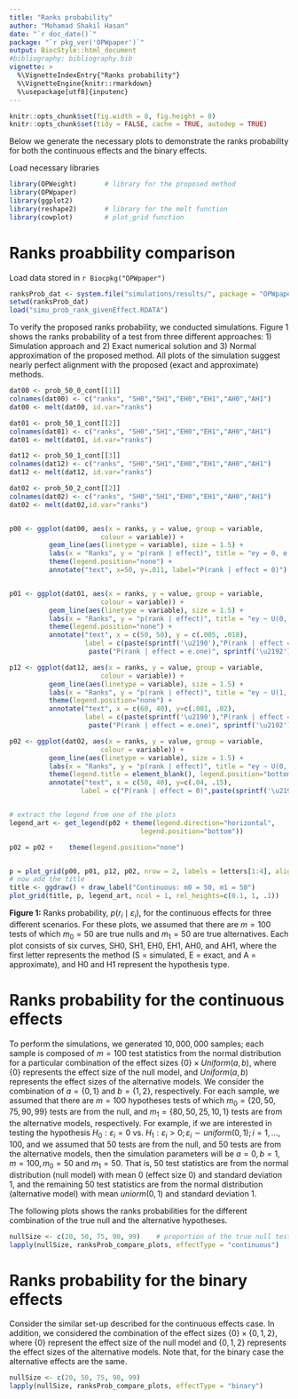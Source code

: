 ```yaml
---
title: "Ranks probability"
author: "Mohamad Shakil Hasan"
date: "`r doc_date()`"
package: "`r pkg_ver('OPWpaper')`"
output: BiocStyle::html_document
#bibliography: bibliography.bib
vignette: >
  %\VignetteIndexEntry{"Ranks probability"}
  %\VignetteEngine{knitr::rmarkdown}
  %\usepackage[utf8]{inputenc}
---
```


```r
knitr::opts_chunk$set(fig.width = 8, fig.height = 8)
knitr::opts_chunk$set(tidy = FALSE, cache = TRUE, autodep = TRUE)
```

Below we generate the necessary plots to demonstrate the ranks probability for both the continuous effects and the binary effects.

Load necessary libraries

```r
library(OPWeight)       # library for the proposed method
library(OPWpaper)       
library(ggplot2)
library(reshape2)       # library for the melt function
library(cowplot)        # plot_grid function
```

# Ranks proabbility comparison
Load data stored in `r Biocpkg("OPWpaper")` 

```r
ranksProb_dat <- system.file("simulations/results/", package = "OPWpaper")
setwd(ranksProb_dat)
load("simu_prob_rank_givenEffect.RDATA")
```

To verify the proposed ranks probability, we conducted simulations. Figure 1 shows the ranks probability of a test from three different approaches: 1) Simulation approach and 2) Exact numerical solution and 3) Normal approximation of the proposed method. All plots of the simulation suggest nearly perfect alignment with the proposed (exact and approximate) methods. 

```r
dat00 <- prob_50_0_cont[[1]]
colnames(dat00) <- c("ranks", "SH0","SH1","EH0","EH1","AH0","AH1")
dat00 <- melt(dat00, id.var="ranks")

dat01 <- prob_50_1_cont[[2]]
colnames(dat01) <- c("ranks", "SH0","SH1","EH0","EH1","AH0","AH1")
dat01 <- melt(dat01, id.var="ranks")

dat12 <- prob_50_1_cont[[3]]
colnames(dat12) <- c("ranks", "SH0","SH1","EH0","EH1","AH0","AH1")
dat12 <- melt(dat12, id.var="ranks")

dat02 <- prob_50_2_cont[[2]]
colnames(dat02) <- c("ranks", "SH0","SH1","EH0","EH1","AH0","AH1")
dat02 <- melt(dat02,id.var="ranks")


p00 <- ggplot(dat00, aes(x = ranks, y = value, group = variable,
                       colour = variable)) +
          geom_line(aes(linetype = variable), size = 1.5) +
          labs(x = "Ranks", y = "p(rank | effect)", title = "ey = 0, e.one = 0") +
          theme(legend.position="none") +
          annotate("text", x=50, y=.011, label="P(rank | effect = 0)")


p01 <- ggplot(dat01, aes(x = ranks, y = value, group = variable,
                       colour = variable)) +
          geom_line(aes(linetype = variable), size = 1.5) +
          labs(x = "Ranks", y = "p(rank | effect)", title = "ey ~ U(0, 1), e.one = 1") +
          theme(legend.position="none") +
          annotate("text", x = c(50, 50), y = c(.005, .018),
                   label = c(paste(sprintf('\u2190'),"P(rank | effect = 0)"),
					paste("P(rank | effect = e.one)", sprintf('\u2192'))))

p12 <- ggplot(dat12, aes(x = ranks, y = value, group = variable,
                       colour = variable)) +
          geom_line(aes(linetype = variable), size = 1.5) +
          labs(x = "Ranks", y = "p(rank | effect)", title = "ey ~ U(1, 2), e.one = 1") +
          theme(legend.position="none") +
          annotate("text", x = c(60, 40), y=c(.001, .02),
                   label = c(paste(sprintf('\u2190'),"P(rank | effect = 0)"),
					paste("P(rank | effect = e.one)", sprintf('\u2192'))))

p02 <- ggplot(dat02, aes(x = ranks, y = value, group = variable,
                       colour = variable)) +
          geom_line(aes(linetype = variable), size = 1.5) +
          labs(x = "Ranks", y = "p(rank | effect)", title = "ey ~ U(0, 1), e.one = 2") +
          theme(legend.title = element_blank(), legend.position="bottom") +
          annotate("text", x = c(50, 40), y=c(.04, .15),
                  label = c("P(rank | effect = 0)",paste(sprintf('\u2190'),"P(rank | effect = e.one)")))


# extract the legend from one of the plots
legend_art <- get_legend(p02 + theme(legend.direction="horizontal",
                                 legend.position="bottom"))

p02 = p02 +    theme(legend.position="none")


p = plot_grid(p00, p01, p12, p02, nrow = 2, labels = letters[1:4], align = 'hv')
# now add the title
title <- ggdraw() + draw_label("Continuous: m0 = 50, m1 = 50")
plot_grid(title, p, legend_art, ncol = 1, rel_heights=c(0.1, 1, .1))
```

**Figure 1:** Ranks probability, $p(r_i \mid \varepsilon_i)$, for the continuous effects for three different scenarios. For these plots, we assumed that there are $m = 100$ tests of which $m_0 = 50$ are true nulls and $m_1 = 50$ are true alternatives. Each plot consists of six curves, SH0, SH1, EH0, EH1, AH0, and AH1, where the first letter represents the method (S = simulated, E = exact, and A = approximate), and H0 and H1 represent the hypothesis type.


# Ranks probability for the continuous effects
To perform the simulations, we generated $10,000,000$ samples; each sample is composed of $m = 100$ test statistics from the normal distribution for a particular combination of the effect sizes $\{0\}\times Uniform(a,b)$, where $\{0\}$ represents the effect size of the null model, and $Uniform(a,b)$ represents the effect sizes of the alternative models. We consider the combination of $a = \{0,1 \}$ and $b = \{1,2\}$, respectively. For each sample, we assumed that there are $m=100$ hypotheses tests of which $m_0=\{20,50,75,90,99\}$ tests are from the null, and $m_1=\{80,50,25,10,1\}$ tests are from the alternative models, respectively. For example, if we are interested in testing the hypothesis $H_0: \varepsilon_i = 0$ vs. $H_1: \varepsilon_i > 0; \varepsilon_i  \sim uniform(0,1); i = 1,...,100$, and we assumed that $50$ tests are from the null, and $50$ tests are from the alternative models, then the simulation parameters will be $a=0,b=1,m=100,m_0=50$ and $m_1=50$. That is, $50$ test statistics are from the normal distribution (null model) with mean $0$ (effect size 0) and standard deviation $1$, and the remaining $50$ test statistics are from the normal distribution (alternative model) with mean $uniorm(0,1)$ and standard deviation $1$. 

The following plots shows the ranks probabilities for the different combination of the true null and the alternative hypotheses.

```r
nullSize <- c(20, 50, 75, 90, 99)    # proportion of the true null tests
lapply(nullSize, ranksProb_compare_plots, effectType = "continuous")
```

# Ranks probability for the binary effects
Consider the similar set-up described for the continuous effects case. In addition, we considered the combination of the effect sizes $\{0\} \times \{0,1,2\}$, where $\{0\}$ represent the effect size of the null model and $\{0,1,2\}$ represents the effect sizes of the alternative models. Note that, for the binary case the alternative effects are the same.

```r
nullSize <- c(20, 50, 75, 90, 99)
lapply(nullSize, ranksProb_compare_plots, effectType = "binary")
```








